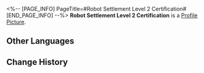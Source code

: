 <%-- [PAGE_INFO]
PageTitle=#Robot Settlement Level 2 Certification#
[END_PAGE_INFO] --%>
{{Item Infobox
|id          = 140035
|image       = Item Robot Settlement Level 2 Certification.png
|type        = Mission Item
|invCategory = Missions
|rarity      = 3
|effect      = 
|description = Level-2 certification for opening the entrance of the Robot Settlement. Only those who have obtained all three certification levels can gain permission to open the door.
}}
{{Description|''"Hey, ow! Ow, ow, ow... Can't this robot be more gentle with a pretty girl's hand?"''}}
'''Robot Settlement Level 2 Certification''' is a [[Profile Picture]].

==Other Languages==
{{Other Languages
|en   = Robot Settlement Level 2 Certification
|zhs  = 机械聚落认证：2级
|zht  = 機械聚落認證：2級
|ja   = 機械集落認証：レベル2
|ko   = 기계 부락 인증: 2급
|es   = Certificación de nivel 2 del asentamiento robot
|fr   = Certification de niveau 2 de la Colonie de robots
|ru   = Сертификация II Поселения роботов
|th   = ตรารับรอง Robot Settlement: ขั้นที่ 2
|vi   = Chứng Nhận Trụ Sở Máy Móc Cấp 2
|de   = Zertifizierung der Robotersiedlung: Stufe 2
|id   = Sertifikasi Robot Settlement Level 2
|pt   = Certificado de Assentamento de Robôs - 2
}}

==Change History==
{{Change History|1.0}}